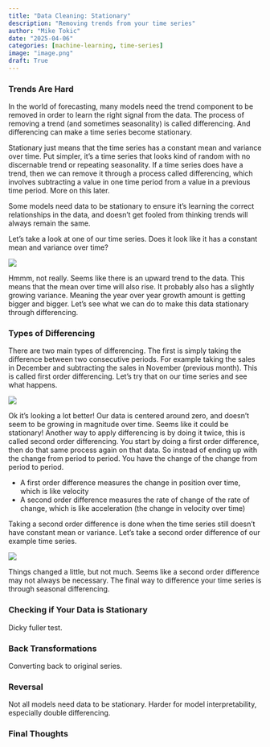 ```yaml
---
title: "Data Cleaning: Stationary"
description: "Removing trends from your time series"
author: "Mike Tokic"
date: "2025-04-06"
categories: [machine-learning, time-series]
image: "image.png"
draft: True
---
```


### Trends Are Hard 

In the world of forecasting, many models need the trend component to be removed in order to learn the right signal from the data. The process of removing a trend (and sometimes seasonality) is called differencing. And differencing can make a time series become stationary. 

Stationary just means that the time series has a constant mean and variance over time. Put simpler, it's a time series that looks kind of random with no discernable trend or repeating seasonality. If a time series does have a trend, then we can remove it through a process called differencing, which involves subtracting a value in one time period from a value in a previous time period. More on this later. 

Some models need data to be stationary to ensure it's learning the correct relationships in the data, and doesn't get fooled from thinking trends will always remain the same. 

Let's take a look at one of our time series. Does it look like it has a constant mean and variance over time? 

![](./chart1.png)

Hmmm, not really. Seems like there is an upward trend to the data. This means that the mean over time will also rise. It probably also has a slightly growing variance. Meaning the year over year growth amount is getting bigger and bigger. Let's see what we can do to make this data stationary through differencing. 

### Types of Differencing

There are two main types of differencing. The first is simply taking the difference between two consecutive periods. For example taking the sales in December and subtracting the sales in November (previous month). This is called first order differencing. Let's try that on our time series and see what happens. 

![](./chart2.png)

Ok it's looking a lot better! Our data is centered around zero, and doesn't seem to be growing in magnitude over time. Seems like it could be stationary! Another way to apply differencing is by doing it twice, this is called second order differencing. You start by doing a first order difference, then do that same process again on that data. So instead of ending up with the change from period to period. You have the change of the change from period to period. 

- A first order difference measures the change in position over time, which is like velocity 
- A second order difference measures the rate of change of the rate of change, which is like acceleration (the change in velocity over time)

Taking a second order difference is done when the time series still doesn't have constant mean or variance. Let's take a second order difference of our example time series. 

![](./chart3.png)

Things changed a little, but not much. Seems like a second order difference may not always be necessary. The final way to difference your time series is through seasonal differencing. 

### Checking if Your Data is Stationary

Dicky fuller test. 

### Back Transformations

Converting back to original series. 

### Reversal 

Not all models need data to be stationary. 
Harder for model interpretability, especially double differencing. 

### Final Thoughts 